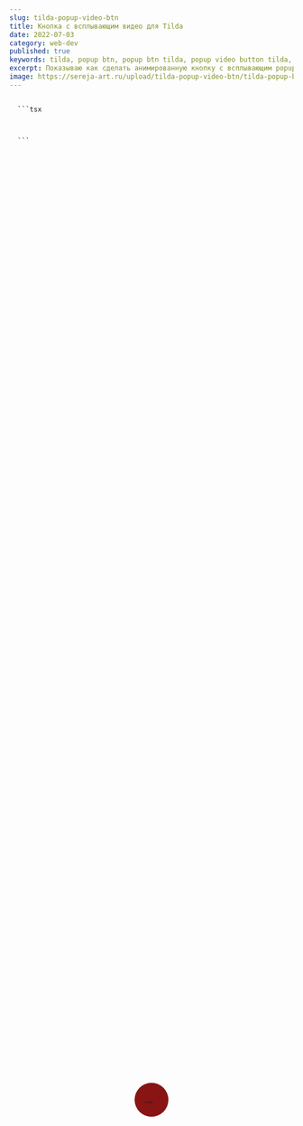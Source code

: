 ```yaml
---
slug: tilda-popup-video-btn
title: Кнопка с всплывающим видео для Tilda
date: 2022-07-03
category: web-dev
published: true
keywords: tilda, popup btn, popup btn tilda, popup video button tilda, всплывающее окно тильда, попап с видео тильда
excerpt: Показываю как сделать анимированную кнопку с всплывающим popup видео на Tilda.
image: https://sereja-art.ru/upload/tilda-popup-video-btn/tilda-popup-btn-1200x630.jpg
---
```


<Figcaption src="https://sereja-art.ru/upload/tilda-popup-video-btn/tilda-popup-btn-1200x630.jpg" alt="Кнопка с всплывающим видео для Tilda картинка к блогу" />

<CodeTitle title='Код для вставки в блок' lang='html' />
<code>
  ```tsx
<style>
  .video-play-button {
    position: absolute;
    z-index: 10;
    top: 50%;
    left: 50%;
    transform: translateX(-50%) translateY(-50%);
    box-sizing: content-box;
    display: block;
    width: 32px;
    height: 44px;
    background: #881414;
    border-radius: 50%;
    padding: 8px 10px 8px 18px;
  }

  .video-play-button:before {
    content: "";
    position: absolute;
    z-index: 0;
    left: 50%;
    top: 50%;
    transform: translateX(-50%) translateY(-50%);
    display: block;
    width: 60px;
    height: 60px;
    background: #b41818;
    border-radius: 50%;
    animation: pulse-border 1500ms ease-out infinite;
  }

  .video-play-button:after {
    content: "";
    position: absolute;
    z-index: 1;
    left: 50%;
    top: 50%;
    transform: translateX(-50%) translateY(-50%);
    display: block;
    width: 50px;
    height: 50px;
    background: #b41818;
    border-radius: 50%;
    transition: all 200ms;
  }

  .video-play-button:hover:after {
    background - color: darken(#fa183d, 10%);
  }

  .video-play-button img {
    position: relative;
    z-index: 3;
    max-width: 100%;
    width: auto;
    height: auto;
  }

  .video-play-button span {
    display: block;
    position: relative;
    z-index: 3;
    width: 0;
    height: 0;
    border-left: 22px solid #fff;
    border-top: 12px solid transparent;
    border-bottom: 12px solid transparent;
    margin-top: 10px;
    margin-left: 3px;
  }

  @keyframes pulse-border {
    0 % {
      transform: translateX(-50 %) translateY( - 50 %) translateZ(0) scale(1);
      opacity: 1;
    }
    100% {
      transform: translateX(-50%) translateY(-50%) translateZ(0) scale(1.5);
      opacity: 0;
    }
  }

</style>

<a id="play-video" class="video-play-button" href="#popup:youtubevideo">
  <span></span>
</a>
  ```
</code>

